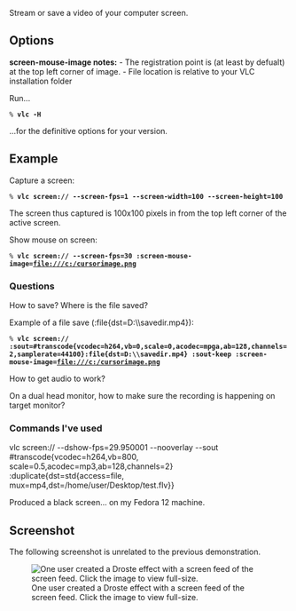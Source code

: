 {{Module|name=screen|type=Access|description=screen capture}}

Stream or save a video of your computer screen.

== Options ==
{{Option
|name=screen-caching
|value=integer
|description=Time in milliseconds
}}

{{Option
|name=screen-fps
|value=integer
|default=0
|description=Capture frames per second
}}

{{Option
|name=screen-fragment-size
|value=integer
|default=0
|description=(Windows only) Optimize the capture by fragmenting the screen in chunks of predefined height (16 might be a good value, and 0 means disabled)
}}

{{Option
|name=screen-top
|value=integer
|default=0
|description=The top edge coordinate of the subscreen. (New in VLC 0.9.0 on x11, New in VLC 1.0.0 on Windows)
}}

{{Option
|name=screen-left
|value=integer
|default=0
|description=The left edge coordinate of the subscreen. (New in VLC 0.9.0 on x11, New in VLC 1.0.0 on Windows)
}}

{{Option
|name=screen-width
|value=integer
|default=<full screen width>
|description=The width of the subscreen. (New in VLC 0.9.0 on x11, New in VLC 1.0.0 on Windows)
}}

{{Option
|name=screen-height
|value=integer
|default=<full screen height>
|description=The height of the subscreen. (New in VLC 0.9.0 on x11, New in VLC 1.0.0 on Windows)
}}
  
{{Option
|name=screen-follow-mouse, no-screen-follow-mouse
|default=no-screen-follow-mouse
|description=Follow the mouse when capturing a subscreen. (New in VLC 0.9.0 on x11, New in VLC 1.0.0 on Windows)
}}

{{Option
|name=screen-mouse-image
|value=filename
|default=""
|description=(Windows only) Mouse pointer image to use. If specified, the pointer will be overlayed on the captured video. (New in VLC 1.0.0)
}}

'''screen-mouse-image notes:'''
- The registration point is (at least by defualt) at the top left corner of image.
- File location is relative to your VLC installation folder

Run...
 % '''vlc -H'''
...for the definitive options for your version.

== Example ==
Capture a screen:
 % '''vlc screen:// --screen-fps=1 --screen-width=100 --screen-height=100'''
The screen thus captured is 100x100 pixels in from the top left corner of the active screen.

Show mouse on screen:
 % '''vlc screen:// --screen-fps=30 :screen-mouse-image=file:///c:/cursorimage.png'''

===Questions ===

How to save?
Where is the file saved?

Example of a file save (:file{dst=D:\\savedir.mp4}):
 % '''vlc screen:// :sout=#transcode{vcodec=h264,vb=0,scale=0,acodec=mpga,ab=128,channels=2,samplerate=44100}:file{dst=D:\\savedir.mp4} :sout-keep :screen-mouse-image=file:///c:/cursorimage.png'''

How to get audio to work?

On a dual head monitor, how to make sure the recording is happening on target monitor?

=== Commands I've used ===
vlc screen:// --dshow-fps=29.950001 --nooverlay --sout #transcode{vcodec=h264,vb=800, scale=0.5,acodec=mp3,ab=128,channels=2} :duplicate{dst=std{access=file, mux=mp4,dst=/home/user/Desktop/test.flv}} 

Produced a black screen... on my Fedora 12 machine.

== Screenshot ==
The following screenshot is unrelated to the previous demonstration.

[[File:Screen feed demo.png|thumb|left|alt=|One user created a Droste effect with a screen feed of the screen feed. Click the image to view full-size.]]

{{Stub}}

{{Documentation footer}}